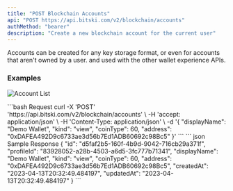 ```yaml
---
title: "POST Blockchain Accounts"
api: "POST https://api.bitski.com/v2/blockchain/accounts"
authMethod: "bearer"
description: "Create a new blockchain account for the current user"
---
```


Accounts can be created for any key storage format, or even for accounts that
aren't owned by a user. and used with the other wallet experience APIs.

### Examples

![Account List](assets/images/add-account-3b89fc2c6db22c67c55911d0e879a597.png)

<RequestExample>
```bash Request
curl -X 'POST' 'https://api.bitski.com/v2/blockchain/accounts' \
  -H 'accept: application/json' \
  -H 'Content-Type: application/json' \
  -d '{
  "displayName": "Demo Wallet",
  "kind": "view",
  "coinType": 60,
  "address": "0xDAFEA492D9c6733ae3d56b7Ed1ADB60692c98Bc5"
}'
```
</RequestExample>

<ResponseExample>
``` json Sample Response
{
  "id": "d5faf2b5-160f-4b9d-9042-716cb29a371f",
  "profileId": "83928052-a28b-4503-a6d5-3fc777b71341",
  "displayName": "Demo Wallet",
  "kind": "view",
  "coinType": 60,
  "address": "0xDAFEA492D9c6733ae3d56b7Ed1ADB60692c98Bc5",
  "createdAt": "2023-04-13T20:32:49.484197",
  "updatedAt": "2023-04-13T20:32:49.484197"
}
```
</ResponseExample>
